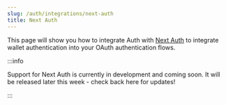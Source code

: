 ```yaml
---
slug: /auth/integrations/next-auth
title: Next Auth
---
```


This page will show you how to integrate Auth with [Next Auth](https://next-auth.js.org/) to integrate wallet authentication into your OAuth authentication flows.

:::info

Support for Next Auth is currently in development and coming soon. It will be released later this week - check back here for updates!

:::
